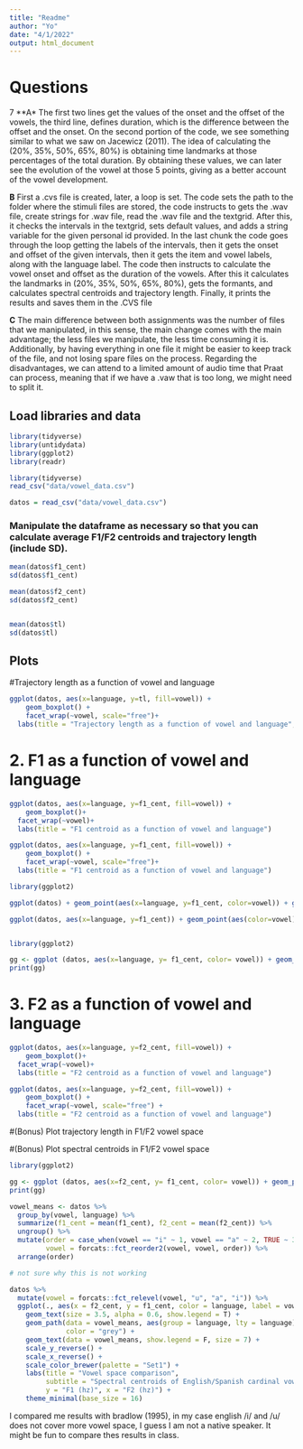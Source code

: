 ```yaml
---
title: "Readme"
author: "Yo"
date: "4/1/2022"
output: html_document
---
```


# Questions 
7
**A* 
The first two lines get the values of the onset and the offset of the vowels, the third line, defines duration, which is the difference between the offset and the onset. On the second portion of the code, we see something similar to what we saw on Jacewicz (2011). The idea of calculating the (20%, 35%, 50%, 65%, 80%) is obtaining time landmarks at those percentages of the total duration. By obtaining these values, we can later see the evolution of the vowel at those 5 points, giving as a better account of the vowel development. 

**B**
First a .cvs file is created, later, a loop is set. The code sets the path to the folder where the stimuli files are stored, the code instructs to gets the .wav file, create strings for .wav file, read the .wav file and the textgrid. After this, it checks the intervals in the textgrid, sets default values, and adds a string variable for the given personal id provided. 
In the last chunk the code goes through the loop getting the labels of the intervals, then it gets the onset and offset of the given intervals, then it gets the item and vowel labels, along with the language label. The code then instructs to calculate the vowel onset and offset as the duration of the vowels. After this it calculates the landmarks in (20%, 35%, 50%, 65%, 80%), gets the formants, and calculates spectral centroids and trajectory length. Finally, it prints the results and saves them in the .CVS file

**C**
The main difference between both assignments was the number of files that we manipulated, in this sense, the main change comes with the main advantage; the less files we manipulate, the less time consuming it is. Additionally, by having everything in one file it might be easier to keep track of the file, and not losing spare files on the process. 
Regarding the disadvantages, we can attend to a limited amount of audio time that Praat can process, meaning that if we have a .vaw that is too long, we might need to split it. 


## Load libraries and data

```r
library(tidyverse)
library(untidydata)
library(ggplot2)
library(readr)
```



```r
library(tidyverse)
read_csv("data/vowel_data.csv")
```


```r
datos = read_csv("data/vowel_data.csv")
```


### Manipulate the dataframe as necessary so that you can calculate average F1/F2 centroids and trajectory length (include SD). 

```r
mean(datos$f1_cent)
sd(datos$f1_cent)

mean(datos$f2_cent)
sd(datos$f2_cent)


mean(datos$tl)
sd(datos$tl)


```


## Plots

#Trajectory length as a function of vowel and language


```r
ggplot(datos, aes(x=language, y=tl, fill=vowel)) + 
    geom_boxplot() +
    facet_wrap(~vowel, scale="free")+
  labs(title = "Trajectory length as a function of vowel and language", y = "trajectory length")
```


# 2. F1 as a function of vowel and language

```r
ggplot(datos, aes(x=language, y=f1_cent, fill=vowel)) + 
    geom_boxplot()+
  facet_wrap(~vowel)+
  labs(title = "F1 centroid as a function of vowel and language")
```

```r
ggplot(datos, aes(x=language, y=f1_cent, fill=vowel)) + 
    geom_boxplot() +
    facet_wrap(~vowel, scale="free")+
  labs(title = "F1 centroid as a function of vowel and language")
```



```r
library(ggplot2)

ggplot(datos) + geom_point(aes(x=language, y=f1_cent, color=vowel)) + geom_smooth(aes(x=language, y=f1_cent)) 

ggplot(datos, aes(x=language, y=f1_cent)) + geom_point(aes(color=vowel)) + geom_smooth()  



```
```r
library(ggplot2)

gg <- ggplot (datos, aes(x=language, y= f1_cent, color= vowel)) + geom_point() + labs(title="F1 centroid as a function of vowel and language", x="language", y="f1_cent") 
print(gg)

```



# 3. F2 as a function of vowel and language

```r
ggplot(datos, aes(x=language, y=f2_cent, fill=vowel)) + 
    geom_boxplot()+
  facet_wrap(~vowel)+
  labs(title = "F2 centroid as a function of vowel and language")
```


```r
ggplot(datos, aes(x=language, y=f2_cent, fill=vowel)) + 
    geom_boxplot() +
    facet_wrap(~vowel, scale="free") +
  labs(title = "F2 centroid as a function of vowel and language")
```



#(Bonus) Plot trajectory length in F1/F2 vowel space	

#(Bonus) Plot spectral centroids in F1/F2 vowel space





```r
library(ggplot2)

gg <- ggplot (datos, aes(x=f2_cent, y= f1_cent, color= vowel)) + geom_point() + labs(title="tabla", x="f2_cent", y="f1_cent") 
print(gg)

```





```r

vowel_means <- datos %>% 
  group_by(vowel, language) %>% 
  summarize(f1_cent = mean(f1_cent), f2_cent = mean(f2_cent)) %>% 
  ungroup() %>% 
  mutate(order = case_when(vowel == "i" ~ 1, vowel == "a" ~ 2, TRUE ~ 3), 
         vowel = forcats::fct_reorder2(vowel, vowel, order)) %>% 
  arrange(order)

# not sure why this is not working

datos %>% 
  mutate(vowel = forcats::fct_relevel(vowel, "u", "a", "i")) %>% 
  ggplot(., aes(x = f2_cent, y = f1_cent, color = language, label = vowel)) + 
    geom_text(size = 3.5, alpha = 0.6, show.legend = T) + 
    geom_path(data = vowel_means, aes(group = language, lty = language), 
              color = "grey") + 
    geom_text(data = vowel_means, show.legend = F, size = 7) + 
    scale_y_reverse() + 
    scale_x_reverse() + 
    scale_color_brewer(palette = "Set1") + 
    labs(title = "Vowel space comparison", 
         subtitle = "Spectral centroids of English/Spanish cardinal vowels", 
         y = "F1 (hz)", x = "F2 (hz)") + 
    theme_minimal(base_size = 16)
```




I compared me results with bradlow (1995), in my case english /i/ and /u/ does not cover more vowel space, I guess I am not a native speaker. It might be fun to compare thes results in class. 


